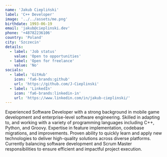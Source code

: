 ```yaml
---
name: 'Jakub Ciepliński'
label: 'C++ Developer'
image: '../../assets/me.png'
birthdate: 1993-06-19
email: 'jakub@cieplinski.dev'
phone: '+48782236106'
country: 'Poland'
city: 'Szczecin'
details:
  - label: 'Job status'
    value: 'Open to opportunities'
  - label: 'Open for freelance'
    value: 'No'
socials:
  - label: 'GitHub'
    icon: 'fa6-brands:github'
    url: 'https://github.com/J-Cieplinski'
  - label: 'LinkedIn'
    icon: 'fa6-brands:linkedin-in'
    url: 'https://www.linkedin.com/in/jakub-cieplinski/'
---
```


Experienced Software Developer with a strong background in mobile game development and enterprise-level software engineering. Skilled in adapting to, and working with a variety of programming languages including C++, Python, and Groovy. Expertise in feature implementation, codebase migrations, and improvements. Proven ability to quickly learn and apply new technologies to deliver high-quality solutions across diverse platforms. Currently balancing software development and Scrum Master responsibilities to ensure efficient and impactful project execution.
